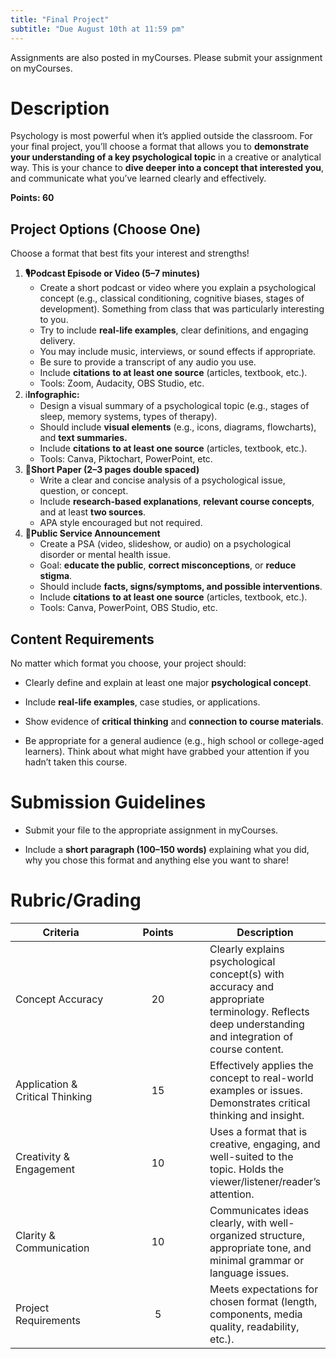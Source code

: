 ```yaml
---
title: "Final Project"
subtitle: "Due August 10th at 11:59 pm"
---
```


::: callout-important
Assignments are also posted in myCourses. Please submit your assignment on myCourses.
:::

# Description

Psychology is most powerful when it’s applied outside the classroom. For your final project, you’ll choose a format that allows you to **demonstrate your understanding of a key psychological topic** in a creative or analytical way. This is your chance to **dive deeper into a concept that interested you**, and communicate what you’ve learned clearly and effectively.

**Points: 60**

## **Project Options (Choose One)**

Choose a format that best fits your interest and strengths!

1.  **🎙️Podcast Episode or Video (5–7 minutes)**
    -   Create a short podcast or video where you explain a psychological concept (e.g., classical conditioning, cognitive biases, stages of development). Something from class that was particularly interesting to you.
    -   Try to include **real-life examples**, clear definitions, and engaging delivery.
    -   You may include music, interviews, or sound effects if appropriate.
    -   Be sure to provide a transcript of any audio you use.
    -   Include **citations** **to at least one source** (articles, textbook, etc.).
    -   Tools: Zoom, Audacity, OBS Studio, etc.
2.  ℹ️**Infographic:**
    -   Design a visual summary of a psychological topic (e.g., stages of sleep, memory systems, types of therapy).
    -   Should include **visual elements** (e.g., icons, diagrams, flowcharts), and **text summaries.**
    -   Include **citations** **to at least one source** (articles, textbook, etc.).
    -   Tools: Canva, Piktochart, PowerPoint, etc.
3.  **📄Short Paper (2–3 pages double spaced)**
    -   Write a clear and concise analysis of a psychological issue, question, or concept.
    -   Include **research-based explanations**, **relevant course concepts**, and at least **two sources**.
    -   APA style encouraged but not required.
4.  **📢Public Service Announcement**
    -   Create a PSA (video, slideshow, or audio) on a psychological disorder or mental health issue.
    -   Goal: **educate the public**, **correct misconceptions**, or **reduce stigma**.
    -   Should include **facts, signs/symptoms, and possible interventions**.
    -   Include **citations** **to at least one source** (articles, textbook, etc.).
    -   Tools: Canva, PowerPoint, OBS Studio, etc.

## **Content Requirements**

No matter which format you choose, your project should:

-    Clearly define and explain at least one major **psychological concept**.

-   Include **real-life examples**, case studies, or applications.

-   Show evidence of **critical thinking** and **connection to course materials**.

-   Be appropriate for a general audience (e.g., high school or college-aged learners). Think about what might have grabbed your attention if you hadn't taken this course.

# Submission Guidelines

-   Submit your file to the appropriate assignment in myCourses.

-   Include a **short paragraph (100–150 words)** explaining what you did, why you chose this format and anything else you want to share!

# Rubric/Grading

| Criteria | Points | Description |
|----|:--:|----|
| Concept Accuracy | 20 | Clearly explains psychological concept(s) with accuracy and appropriate terminology. Reflects deep understanding and integration of course content. |
| Application & Critical Thinking | 15 | Effectively applies the concept to real-world examples or issues. Demonstrates critical thinking and insight. |
| Creativity & Engagement | 10 | Uses a format that is creative, engaging, and well-suited to the topic. Holds the viewer/listener/reader’s attention. |
| Clarity & Communication | 10 | Communicates ideas clearly, with well-organized structure, appropriate tone, and minimal grammar or language issues. |
| Project Requirements | 5 | Meets expectations for chosen format (length, components, media quality, readability, etc.). |

